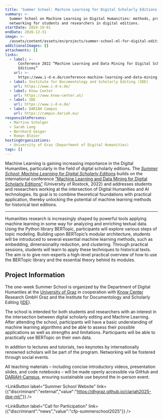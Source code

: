 ```yaml
---
title: 'Summer School: Machine Learning for Digital Scholarly Editions'
summary: >-
  Summer School on Machine Learning in Digital Humanities: methods, practice &
  networking for students and researchers in digital editions.
startDate: 2024-10-01
endDate: 2026-12-31
image: >-
  /assets/content/assets/en/projects/summer-school-ml-for-digital-editions/image.png
additionalImages: []
attachments: []
links:
  - label: >-
      Conference 2022 “Machine Learning and Data Mining for Digital Scholarly
      Editions”
    url: >-
      https://www.i-d-e.de/conference-machine-learning-and-data-mining-for-digital-scholarly-editions/
  - label: Institute for Documentology and Scholarly Editing (IDE)
    url: https://www.i-d-e.de/
  - label: Know Center
    url: https://www.know-center.at/
  - label: IDE
    url: https://www.i-d-e.de/
  - label: DARIAH Campus
    url: https://campus.dariah.eu/
responsiblePersons:
  - Martina Scholger
  - Sarah Lang
  - Bernhard Geiger
  - Roman Bleier
hostingOrganizations:
  - University of Graz (Department of Digital Humanities)
tags: []
---
```

Machine Learning is gaining increasing importance in the Digital Humanities, particularly in the field of digital scholarly editions. The [*Summer School:* *Machine Learning for Digital Scholarly Editions*](https://dhgraz.github.io/clariah2025-dse-ml/) builds on the international conference [“Machine Learning and Data Mining for Digital Scholarly Editions”](https://www.i-d-e.de/conference-machine-learning-and-data-mining-for-digital-scholarly-editions/) (University of Rostock, 2022) and addresses students and researchers working at the intersection of Digital Humanities and AI technologies. Its goal is to combine theoretical foundations with practical application, thereby unlocking the potential of machine learning methods for historical text editions.

---

Humanities research is increasingly shaped by powerful tools applying machine learning in some way for analyzing and enriching textual data. Using the Python library BERTopic, participants will explore various steps of topic modeling. Building upon BERTopic’s modular architecture, students will be introduced to several essential machine learning methods, such as embedding, dimensionality reduction, and clustering. Through practical sessions, students will learn to apply these techniques to historical texts. The aim is to give non-experts a high-level practical overview of how to use the BERTopic library and the essential theory behind its modules.

## Project Information

The one-week Summer School is organized by the Department of Digital Humanties at the [University of Graz](/consortium/university-of-graz/) in cooperation with [Know Center](https://www.know-center.at/) Research GmbH Graz and the Institute for Documentology and Scholarly Editing ([IDE](https://www.i-d-e.de/)).

The school is intended for both students and researchers with an interest in the intersection between digital scholarly editing and Machine Learning. After attending the school, participants will have a basic understanding of machine learning algorithms and be able to assess their possible applications as well as strengths and limitations. Participants will be able to practically use BERTopic on their own data.

In addition to lectures and tutorials, two keynotes by internationally renowned scholars will be part of the program. Networking will be fostered through social events.

All teaching materials – including concise introductory videos, presentation slides, and code notebooks – will be made openly accessible via GitHub and [DARIAH-Campus](https://campus.dariah.eu/), ensuring sustainable use beyond the in-person event.



<LinkButton label="Summer School Website" link={{"discriminant":"external","value":"https://dhgraz.github.io/clariah2025-dse-ml/"}} />

<LinkButton label="Call for Participation" link={{"discriminant":"news","value":"cfp-summerschool2025"}} />
